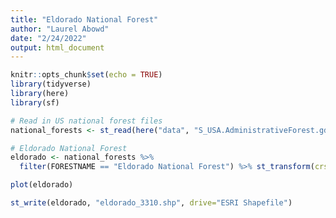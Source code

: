 ```yaml
---
title: "Eldorado National Forest"
author: "Laurel Abowd"
date: "2/24/2022"
output: html_document
---
```


```r
knitr::opts_chunk$set(echo = TRUE)
library(tidyverse)
library(here)
library(sf)

```

```r
# Read in US national forest files
national_forests <- st_read(here("data", "S_USA.AdministrativeForest.gdb"))
```
```r
# Eldorado National Forest
eldorado <- national_forests %>% 
  filter(FORESTNAME == "Eldorado National Forest") %>% st_transform(crs = 3310)
```

```r
plot(eldorado)
```



```r
st_write(eldorado, "eldorado_3310.shp", drive="ESRI Shapefile")
```


